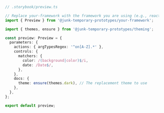 ```ts
// .storybook/preview.ts

// Replace your-framework with the framework you are using (e.g., react, vue3)
import { Preview } from '@junk-temporary-prototypes/your-framework';

import { themes, ensure } from '@junk-temporary-prototypes/theming';

const preview: Preview = {
  parameters: {
    actions: { argTypesRegex: '^on[A-Z].*' },
    controls: {
      matchers: {
        color: /(background|color)$/i,
        date: /Date$/,
      },
    },
    docs: {
      theme: ensure(themes.dark), // The replacement theme to use
    },
  },
};

export default preview;
```
